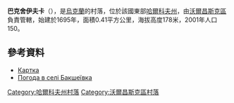 {{coord|50|12|9|N|37|12|58|E|scale:100000_region:UA|display=title}}

'''巴克舍伊夫卡'''（{{lang-uk|Бакшеївка}}），是[[烏克蘭|烏克蘭]]的村落，位於該國東部[[哈爾科夫州|哈爾科夫州]]，由[[沃爾昌斯克區|沃爾昌斯克區]]負責管轄，始建於1695年，面積0.41平方公里，海拔高度178米，2001年人口150。

==參考資料==
*[http://gska2.rada.gov.ua/pls/z7502/A005?rf7571=43080 Картка]{{dead link|date=2017年12月 |bot=InternetArchiveBot |fix-attempted=yes }}
* [http://weather.in.ua/ua/har'kovskaja/564 Погода в селі Бакшеївка] {{Wayback|url=http://weather.in.ua/ua/har'kovskaja/564 |date=20160323015834 }}

{{DEFAULTSORT:Бакшеївка}}
[[Category:哈爾科夫州村落|Category:哈爾科夫州村落]]
[[Category:沃爾昌斯克區村落|Category:沃爾昌斯克區村落]]


{{Kharkiv-geo-stub}}